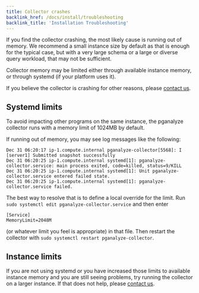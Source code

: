 ```yaml
---
title: Collector crashes
backlink_href: /docs/install/troubleshooting
backlink_title: 'Installation Troubleshooting'
---
```


If you find the collector crashing, the most likely cause is running out of memory. We recommend
a small instance size by default as that is enough for the typical case, but with a very large
schema or a large or diverse query workload, that may not be sufficient.

Collector memory may be limited either through available instance memory, or through systemd (if
your platform uses it).

If you believe the collector is crashing for other reasons, please [contact us](/contact).

## Systemd limits

To avoid impacting other programs on the same instance, the pganalyze collector runs with a memory
limit of 1024MB by default.

If running out of memory, you may see log messages like the following:

```
Dec 31 06:20:17 ip-1.compute.internal pganalyze-collector[5568]: I [server1] Submitted snapshot successfully
Dec 31 06:20:25 ip-1.compute.internal systemd[1]: pganalyze-collector.service: main process exited, code=killed, status=9/KILL
Dec 31 06:20:25 ip-1.compute.internal systemd[1]: Unit pganalyze-collector.service entered failed state.
Dec 31 06:20:25 ip-1.compute.internal systemd[1]: pganalyze-collector.service failed.
```

The best way to resolve that is to define a local override for the limit. Run `sudo systemctl edit pganalyze-collector.service`
and then enter

```
[Service]
MemoryLimit=2048M
```

(or whatever limit you feel is appropriate) in that file. Then restart the collector with `sudo systemctl restart pganalyze-collector`.


## Instance limits

If you are not using systemd or you have increased those limits to available instance memory and
you are still seeing problems, try running the collector on a larger instance. If that does not
help, please [contact us](/contact).
